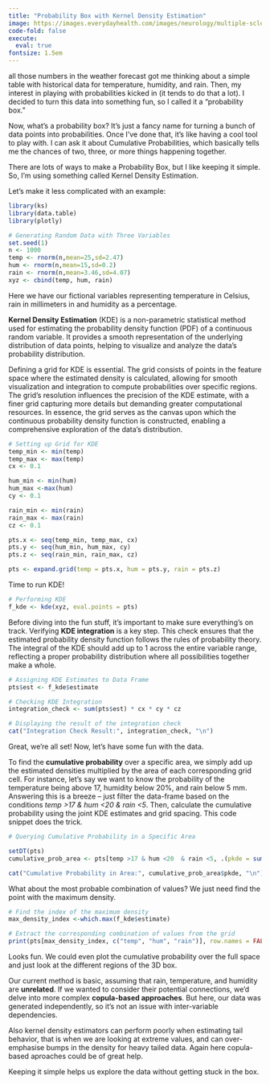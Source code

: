 ```yaml
---
title: "Probability Box with Kernel Density Estimation"
image: https://images.everydayhealth.com/images/neurology/multiple-sclerosis/my-ms-is-like-a-national-weather-forecast-722x406.jpg?sfvrsn=f4347834_0
code-fold: false
execute:
  eval: true
fontsize: 1.5em
---
```


::: justify
all those numbers in the weather forecast got me thinking about a simple table with historical data for temperature, humidity, and rain. Then, my interest in playing with probabilities kicked in (it tends to do that a lot). I decided to turn this data into something fun, so I called it a “probability box.”

Now, what’s a probability box? It’s just a fancy name for turning a bunch of data points into probabilities. Once I’ve done that, it’s like having a cool tool to play with. I can ask it about Cumulative Probabilities, which basically tells me the chances of two, three, or more things happening together.

There are lots of ways to make a Probability Box, but I like keeping it simple. So, I’m using something called Kernel Density Estimation.

Let’s make it less complicated with an example:

```r
library(ks)
library(data.table)
library(plotly)

```

```r

# Generating Random Data with Three Variables
set.seed(1)
n <- 1000
temp <- rnorm(n,mean=25,sd=2.47)
hum <- rnorm(n,mean=15,sd=0.2)
rain <- rnorm(n,mean=3.46,sd=4.07)
xyz <- cbind(temp, hum, rain)

```

Here we have our fictional variables representing temperature in Celsius, rain in millimeters in and humidity as a percentage.

**Kernel Density Estimation** (KDE) is a non-parametric statistical method used for estimating the probability density function (PDF) of a continuous random variable. It provides a smooth representation of the underlying distribution of data points, helping to visualize and analyze the data’s probability distribution.

Defining a grid for KDE is essential. The grid consists of points in the feature space where the estimated density is calculated, allowing for smooth visualization and integration to compute probabilities over specific regions. The grid’s resolution influences the precision of the KDE estimate, with a finer grid capturing more details but demanding greater computational resources. In essence, the grid serves as the canvas upon which the continuous probability density function is constructed, enabling a comprehensive exploration of the data’s distribution.

```r
# Setting up Grid for KDE
temp_min <- min(temp)
temp_max <- max(temp)
cx <- 0.1

hum_min <- min(hum)
hum_max <-max(hum)
cy <- 0.1

rain_min <- min(rain)
rain_max <- max(rain)
cz <- 0.1

pts.x <- seq(temp_min, temp_max, cx)
pts.y <- seq(hum_min, hum_max, cy)
pts.z <- seq(rain_min, rain_max, cz)

pts <- expand.grid(temp = pts.x, hum = pts.y, rain = pts.z)

```

Time to run KDE!

```r
# Performing KDE
f_kde <- kde(xyz, eval.points = pts)

```

Before diving into the fun stuff, it’s important to make sure everything’s on track. Verifying **KDE integration** is a key step. This check ensures that the estimated probability density function follows the rules of probability theory. The integral of the KDE should add up to 1 across the entire variable range, reflecting a proper probability distribution where all possibilities together make a whole.

```r
# Assigning KDE Estimates to Data Frame
pts$est <- f_kde$estimate

# Checking KDE Integration
integration_check <- sum(pts$est) * cx * cy * cz

# Displaying the result of the integration check
cat("Integration Check Result:", integration_check, "\n")

```

Great, we’re all set! Now, let’s have some fun with the data.

To find the **cumulative probability** over a specific area, we simply add up the estimated densities multiplied by the area of each corresponding grid cell. For instance, let’s say we want to know the probability of the temperature being above 17, humidity below 20%, and rain below 5 mm. Answering this is a breeze – just filter the data-frame based on the conditions *temp \>17 & hum \<20 & rain \<5*. Then, calculate the cumulative probability using the joint KDE estimates and grid spacing. This code snippet does the trick.

```r
# Querying Cumulative Probability in a Specific Area

setDT(pts)
cumulative_prob_area <- pts[temp >17 & hum <20  & rain <5, .(pkde = sum(est) * cx * cy * cz)]

cat("Cumulative Probability in Area:", cumulative_prob_area$pkde, "\n")

```

What about the most probable combination of values? We just need find the point with the maximum density.

```r
# Find the index of the maximum density
max_density_index <-which.max(f_kde$estimate)

# Extract the corresponding combination of values from the grid
print(pts[max_density_index, c("temp", "hum", "rain")], row.names = FALSE)
```

Looks fun. We could even plot the cumulative probability over the full space and just look at the different regions of the 3D box.

Our current method is basic, assuming that rain, temperature, and humidity are **unrelated**. If we wanted to consider their potential connections, we'd delve into more complex **copula-based approaches**. But here, our data was generated independently, so it's not an issue with inter-variable dependencies.

Also kernel density estimators can perform poorly when estimating tail behavior, that is when we are looking at extreme values, and can over-emphasise bumps in the density for heavy tailed data. Again here copula-based aproaches could be of great help.

Keeping it simple helps us explore the data without getting stuck in the box.
:::
